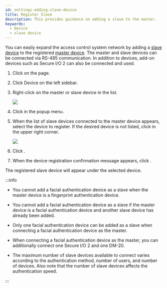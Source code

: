 ```yaml
---
id: settings-adding-slave-device
title: Register Slave
description: This provides guidance on adding a slave to the master.
keywords:
  - Device
  - slave device
---
```


You can easily expand the access control system network by adding a [slave device](../../reference/glossary#slave_device) to the registered [master device](../../reference/glossary#master_device). The master and slave devices can be connected via RS-485 communication. In addition to devices, add-on devices such as Secure I/O 2 can also be connected and used.

1. Click <Cmd sid='shell.header.setting' /> on the <Cmd sid='shell.header.launcher' /> page.

2. Click <Cmd>Device</Cmd> on the left sidebar.

3. Right-click on the master or slave device in the <Cmd sid='menu.device.allDeviceGroups' product='2' /> list.

   <Image src='/img/biostarx-setting-device-adding-slave-device.png' />

4. Click <Cmd sid='device.menu.searchSlaveDevice' product='2' /> in the popup menu.

5. When the list of slave devices connected to the master device appears, select the device to register. If the desired device is not listed, click <Cmd sid='button.search' product='2' /> in the upper right corner.

   <Image src='/img/biostarx-setting-device-adding-slave-list.png' />

6. Click <Cmd sid='button.add' product='2' />.

7. When the device registration confirmation message appears, click <Cmd sid='button.apply' product='2' />.

The registered slave device will appear under the selected device.

:::info

* You cannot add a facial authentication device as a slave when the master device is a fingerprint authentication device.

* You cannot add a facial authentication device as a slave if the master device is a facial authentication device and another slave device has already been added.

* Only one facial authentication device can be added as a slave when connecting a facial authentication device as the master.

* When connecting a facial authentication device as the master, you can additionally connect one Secure I/O 2 and one DM-20.

* The maximum number of slave devices available to connect varies according to the authentication method, number of users, and number of devices. Also note that the number of slave devices affects the authentication speed.

:::
